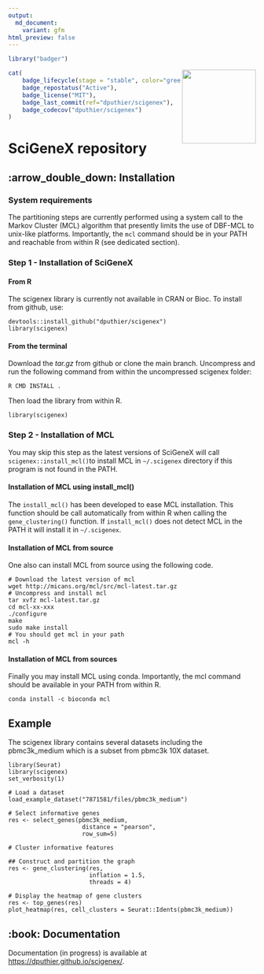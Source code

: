 ```yaml
---
output:
  md_document:
    variant: gfm
html_preview: false
---
```


<!-- README.md is generated from README.Rmd using devtools::build_readme(). Please edit that file -->

```r
library("badger")
```

<img src="https://raw.githubusercontent.com/dputhier/scigenex/main/inst/sticker/scigenex_logo.png" width="150"  align="right"/>


```r
cat(
	badge_lifecycle(stage = "stable", color="green"),
	badge_repostatus("Active"),
	badge_license("MIT"),
	badge_last_commit(ref="dputhier/scigenex"),
	badge_codecov("dputhier/scigenex")
)
```

# SciGeneX repository

## :arrow_double_down: Installation

### System requirements

The partitioning steps are currently performed using a system call to the Markov Cluster (MCL) algorithm that presently limits the use of DBF-MCL to unix-like platforms. Importantly, the `mcl` command should be in your PATH and reachable from within R (see dedicated section).

### Step 1 - Installation of SciGeneX

#### From R

The scigenex library is currently not available in CRAN or Bioc. To install from github, use:


    devtools::install_github("dputhier/scigenex")
    library(scigenex)


#### From the terminal


Download the *tar.gz* from github or clone the main branch. Uncompress and run the following command from within the uncompressed scigenex folder:


    R CMD INSTALL .


Then load the library from within R.


    library(scigenex)


### Step 2 - Installation of MCL

You may skip this step as the latest versions of SciGeneX will call `scigenex::install_mcl()`to install MCL in `~/.scigenex` directory if this program is not found in the PATH.

#### Installation of MCL using install_mcl()

The `install_mcl()` has been developed to ease MCL installation. This function should be call automatically from within R when calling the `gene_clustering()` function. If `install_mcl()` does not detect MCL in the PATH it will install it in `~/.scigenex`.


#### Installation of MCL from source

One also can install MCL from source using the following code.

    # Download the latest version of mcl 
    wget http://micans.org/mcl/src/mcl-latest.tar.gz
    # Uncompress and install mcl
    tar xvfz mcl-latest.tar.gz
    cd mcl-xx-xxx
    ./configure
    make
    sudo make install
    # You should get mcl in your path
    mcl -h


#### Installation of MCL from sources

Finally you may install MCL using conda. Importantly, the mcl command should be available in your PATH from within R.

    conda install -c bioconda mcl

## Example

The scigenex library contains several datasets including the pbmc3k_medium which is a subset from pbmc3k 10X dataset.


  	library(Seurat)
  	library(scigenex)
  	set_verbosity(1)
  
  	# Load a dataset
  	load_example_dataset("7871581/files/pbmc3k_medium")
  
  	# Select informative genes
  	res <- select_genes(pbmc3k_medium,
  	                     distance = "pearson",
  	                     row_sum=5)
  	                     
  	# Cluster informative features
  	 
  	## Construct and partition the graph
  	res <- gene_clustering(res, 
  	                       inflation = 1.5, 
  	                       threads = 4)
  	                        
  	# Display the heatmap of gene clusters
  	res <- top_genes(res)
  	plot_heatmap(res, cell_clusters = Seurat::Idents(pbmc3k_medium))

## :book: Documentation

Documentation (in progress) is available at [https://dputhier.github.io/scigenex/](https://dputhier.github.io/scigenex/).
